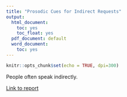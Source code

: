 ```yaml
---
title: "Prosodic Cues for Indirect Requests"
output:
  html_document:
    toc: yes
    toc_float: yes
  pdf_document: default
  word_document:
    toc: yes
---
```


```r
knitr::opts_chunk$set(echo = TRUE, dpi=300)
```

People often speak indirectly. 

[Link to report](seantrott.github.io/pros_scaled)